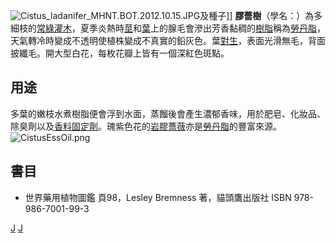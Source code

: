 {{expand|time=2014-06-15T09:27:49+00:00}}
{{no footnotes|time=2014-06-15T09:27:49+00:00}}
{{Speciesbox 
| genus = Cistus
| species = ladanifer
| authority = [[卡爾·林奈|L.]]
| image = Cistus ladanifer f.JPG
}}
[[File:Cistus_ladanifer_MHNT.BOT.2012.10.15.JPG|thumb]]及種子]]
'''膠薔樹'''（學名：{{lang|la|''Cistus ladanifer''}}）為多細枝的[[常綠灌木|常綠灌木]]，夏季炎熱時[[莖|莖]]和[[葉|葉]]上的腺毛會滲出芳香黏稠的[[樹脂|樹脂]]稱為[[勞丹脂|勞丹脂]]，天氣轉冷時變成不透明使植株變成不真實的鉛灰色。葉[[對生|對生]]，表面光滑無毛，背面披纖毛。開大型白花，每枚花瓣上皆有一個深紅色斑點。

==用途==
多葉的嫩枝水煮樹脂便會浮到水面，蒸餾後會產生濃郁香味，用於肥皂、化妝品、除臭劑以及[[香料固定劑|香料固定劑]]。瑰紫色花的[[岩膠薔薇|岩膠薔薇]]亦是[[勞丹脂|勞丹脂]]的豐富來源。
[[File:CistusEssOil.png|thumb]]
==書目==
*世界藥用植物圖鑑 頁98，Lesley Bremness 著，貓頭鷹出版社 ISBN 978-986-7001-99-3
{{Taxonbar|from=Q789800}}

[[Category:岩薔薇屬|J]]
[[Category:卡尔·林奈命名的生物分类|J]]